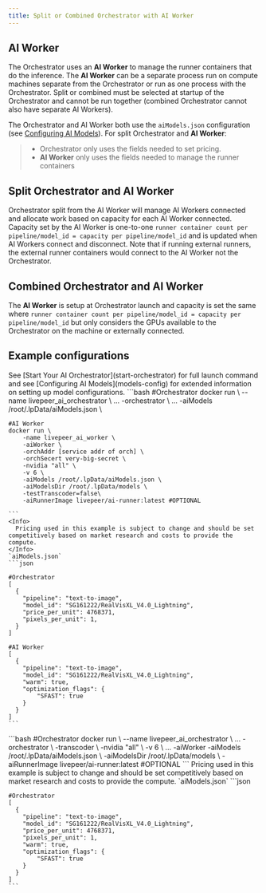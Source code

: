 ---
title: Split or Combined Orchestrator with AI Worker
---

## AI Worker
The Orchestrator uses an **AI Worker** to manage the runner containers that do the inference.
The **AI Worker** can be a separate process run on compute machines separate from the Orchestrator or run as one process with the Orchestrator.
Split or combined must be selected at startup of the Orchestrator and cannot be run together (combined Orchestrator cannot also have separate AI Workers).

The Orchestrator and AI Worker both use the `aiModels.json` configuration (see [Configuring AI Models](models-config)).
For split Orchestrator and **AI Worker**:
> - Orchestrator only uses the fields needed to set pricing.
> - **AI Worker** only uses the fields needed to manage the runner containers


## Split Orchestrator and AI Worker

Orchestrator split from the AI Worker will manage AI Workers connected and allocate work based on capacity for each AI Worker connected.
Capacity set by the AI Worker is one-to-one `runner container count per pipeline/model_id = capacity per pipeline/model_id` and
is updated when AI Workers connect and disconnect. 
<Info>
    Note that if running external runners, the external runner containers would connect to the AI Worker not the Orchestrator.
</Info>

## Combined Orchestrator and AI Worker
The **AI Worker** is setup at Orchestrator launch and capacity is set the same where `runner container count per pipeline/model_id = capacity per pipeline/model_id` but only considers the GPUs available to the Orchestrator on the machine or externally connected.

## Example configurations

<Info>
    See [Start Your AI Orchestrator](start-orchestrator) for full launch command and see [Configuring AI Models](models-config) for extended information on setting up model configurations.
</Info>

<Accordion title="Split Orchestrator and AI Worker">
    ```bash
    #Orchestrator
    docker run \
        --name livepeer_ai_orchestrator \
        ...
        -orchestrator \
        ...
        -aiModels /root/.lpData/aiModels.json \

    #AI Worker
    docker run \
        -name livepeer_ai_worker \
        -aiWorker \
        -orchAddr [service addr of orch] \
        -orchSecert very-big-secret \
        -nvidia "all" \
        -v 6 \
        -aiModels /root/.lpData/aiModels.json \
        -aiModelsDir /root/.lpData/models \
        -testTranscoder=false\
        -aiRunnerImage livepeer/ai-runner:latest #OPTIONAL
        
    ```
    <Info>
      Pricing used in this example is subject to change and should be set competitively based on market research and costs to provide the compute.
    </Info>
    `aiModels.json`
    ```json

    #Orchestrator
    [
      {
        "pipeline": "text-to-image",
        "model_id": "SG161222/RealVisXL_V4.0_Lightning",
        "price_per_unit": 4768371,
        "pixels_per_unit": 1,
      }
    ]

    #AI Worker
    [
      {
        "pipeline": "text-to-image",
        "model_id": "SG161222/RealVisXL_V4.0_Lightning",
        "warm": true,
        "optimization_flags": {
            "SFAST": true
        }
      }
    ]
    ```
</Accordion>
<Accordion title="Combined Orchestrator and AI Worker">
    ```bash
    #Orchestrator
    docker run \
        --name livepeer_ai_orchestrator \
        ...
        -orchestrator \
        -transcoder \
        -nvidia "all" \
        -v 6 \
        ...
        -aiWorker
        -aiModels /root/.lpData/aiModels.json \
        -aiModelsDir /root/.lpData/models \
        -aiRunnerImage livepeer/ai-runner:latest #OPTIONAL
    ```
    <Info>
      Pricing used in this example is subject to change and should be set competitively based on market research and costs to provide the compute.
    </Info>
    `aiModels.json`
    ```json

    #Orchestrator
    [
      {
        "pipeline": "text-to-image",
        "model_id": "SG161222/RealVisXL_V4.0_Lightning",
        "price_per_unit": 4768371,
        "pixels_per_unit": 1,
        "warm": true,
        "optimization_flags": {
            "SFAST": true
        }
      }
    ]
    ```
</Accordion>

